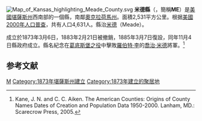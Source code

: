 {{noteTA
|T=zh-hans:米德县 (堪萨斯州);zh-hk:米德縣 (堪薩斯州);zh-tw:米德郡 (堪薩斯州);
}}
{{Otheruses|米德縣|subject=美國堪薩斯州的一個縣|other=同名的縣}}
[[File:Map_of_Kansas_highlighting_Meade_County.svg|right]]
'''米德縣'''（{{lang-en|Meade County}}，簡稱'''ME'''）是[[美國|美國]][[堪薩斯州|堪薩斯州]]西南部的一個縣，南鄰[[奧克拉荷馬州|奧克拉荷馬州]]。面積2,531平方公里。根据[[美國2000年人口普查|美國2000年人口普查]]，共有人口4,631人。縣治[[米德_(堪薩斯州)|米德]]（Meade）。

成立於1873年3月6日，1883年2月21日被撤銷，1885年3月7日復設，同年11月4日縣政府成立。縣名紀念在[[葛底斯堡之役|葛底斯堡之役]]中擊敗[[羅伯特·李|羅伯特·李]]的[[喬治·米德|喬治·米德]]將軍。<ref>Kane, J. N. and C. C. Aiken. The American Counties: Origins of County Names Dates of Creation and Population Data 1950-2000. Lanham, MD.: Scarecrow Press, 2005.</ref>

== 参考文献 ==
<div class="references-small">
<references />
</div>

[[Category:堪萨斯州行政区划|M]]
[[Category:1873年堪薩斯州建立|Category:1873年堪薩斯州建立]]
[[Category:1873年建立的聚居地|Category:1873年建立的聚居地]]